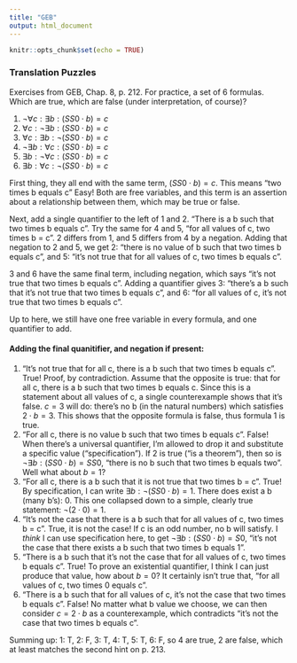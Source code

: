 ```yaml
---
title: "GEB"
output: html_document
---
```


```r
knitr::opts_chunk$set(echo = TRUE)
```
### Translation Puzzles
Exercises from GEB, Chap. 8, p. 212. For practice, a set of 6 formulas. Which are true, which are false (under interpretation, of course)?

1. $\neg\forall c:\exists b:(SS0 \cdot b)=c$
2. $\forall c: \neg\exists b:(SS0\cdot b)=c$
3. $\forall c:\exists b:\neg(SS0\cdot b)=c$
4. $\neg\exists b:\forall c:(SS0\cdot b)=c$
5. $\exists b:\neg\forall c:(SS0\cdot b)=c$
6. $\exists b:\forall c:\neg(SS0\cdot b)=c$

First thing, they all end with the same term, $(SS0\cdot b)=c$. This means "two times b equals c" Easy! Both are free variables, and this term is an assertion about a relationship between them, which may be true or false.

Next, add a single quantifier to the left of 1 and 2. "There is a b such that two times b equals c". Try the same for 4 and 5, "for all values of c, two times b = c". 2 differs from 1, and 5 differs from 4 by a negation. Adding that negation to 2 and 5, we get 2: "there is no value of b such that two times b equals c", and 5: "it's not true that for all values of c, two times b equals c".

3 and 6 have the same final term, including negation, which says "it's not true that two times b equals c". Adding a quantifier gives 3: "there's a b such that it's not true that two times b equals c", and 6: "for all values of c, it's not true that two times b equals c".

Up to here, we still have one free variable in every formula, and one quantifier to add.

#### Adding the final quanitifier, and negation if present:
1. "It's not true that for all c, there is a b such that two times b equals c". True! Proof, by contradiction. Assume that the opposite is true: that for all c, there is a b such that two times b equals c. Since this is a statement about all values of c, a single counterexample shows that it's false. $c = 3$ will do: there's no b (in the natural numbers) which satisfies $2 \cdot b = 3$. This shows that the opposite formula is false, thus formula 1 is true.
2. "For all c, there is no value b such that two times b equals c". False! When there's a universal quantifier, I'm allowed to drop it and substitute a specific value ("specification"). If 2 is true ("is a theorem"), then so is $\neg\exists b:(SS0\cdot b)=SS0$, "there is no b such that two times b equals two". Well what about $b=1$?
3. "For all c, there is a b such that it is not true that two times b = c". True! By specification, I can write $\exists b: \neg(SS0\cdot b)=1$. There does exist a b (many b's): 0. This one collapsed down to a simple, clearly true statement: $\neg(2 \cdot 0) = 1$.
4. "It's not the case that there is a b such that for all values of c, two times b = c". True, it is not the case! If c is an odd number, no b will satisfy. I _think_ I can use specification here, to get $\neg \exists b:(SS0\cdot b)=S0$, "it's not the case that there exists a b such that two times b equals 1".
5. "There is a b such that it's not the case that for all values of c, two times b equals c". True! To prove an existential quantifier, I think I can just produce that value, how about $b = 0$? It certainly isn't true that, "for all values of c, two times 0 equals c".
6. "There is a b such that for all values of c, it's not the case that two times b equals c". False! No matter what b value we choose, we can then consider $c = 2\cdot b$ as a counterexample, which contradicts "it's not the case that two times b equals c".

Summing up: 1: T, 2: F, 3: T, 4: T, 5: T, 6: F, so 4 are true, 2 are false, which at least matches the second hint on p. 213.
